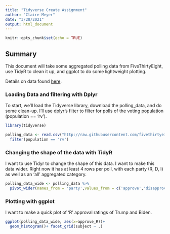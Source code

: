 ```yaml
---
title: "Tidyverse Create Assignment"
author: "Claire Meyer"
date: "3/28/2021"
output: html_document
---
```


```r
knitr::opts_chunk$set(echo = TRUE)
```

## Summary

This document will take some aggregated polling data from FiveThirtyEight, use TidyR to clean it up, and ggplot to do some lightweight plotting.

Details on data found [here](https://github.com/fivethirtyeight/covid-19-polls).

### Loading Data and filtering with Dplyr

To start, we'll load the Tidyverse library, download the polling_data, and do some clean-up. I'll use dplyr's filter to filter for polls of the voting population (population == 'rv').

```r
library(tidyverse)

polling_data <- read.csv("http://raw.githubusercontent.com/fivethirtyeight/covid-19-polls/master/covid_approval_polls.csv", header=TRUE) %>%
  filter(population == 'rv')
```

### Changing the shape of the data with TidyR

I want to use Tidyr to change the shape of this data. I want to make this data wider. Right now it has at least 4 rows per poll, with each party (R, D, I) as well as an 'all' aggregated category. 

```r
polling_data_wide <- polling_data %>%
  pivot_wider(names_from = 'party',values_from = c('approve','disapprove','sample_size'))
```

### Plotting with ggplot

I want to make a quick plot of 'R' approval ratings of Trump and Biden.

```r
ggplot(polling_data_wide, aes(x=approve_R))+
  geom_histogram()+ facet_grid(subject ~ .)
```
